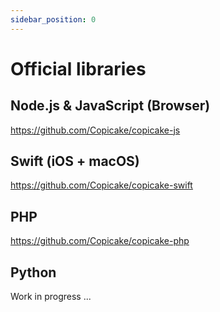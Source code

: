 ```yaml
---
sidebar_position: 0
---
```



# Official libraries

## Node.js & JavaScript (Browser)

https://github.com/Copicake/copicake-js

## Swift (iOS + macOS)

https://github.com/Copicake/copicake-swift

## PHP

https://github.com/Copicake/copicake-php

## Python

Work in progress ...
